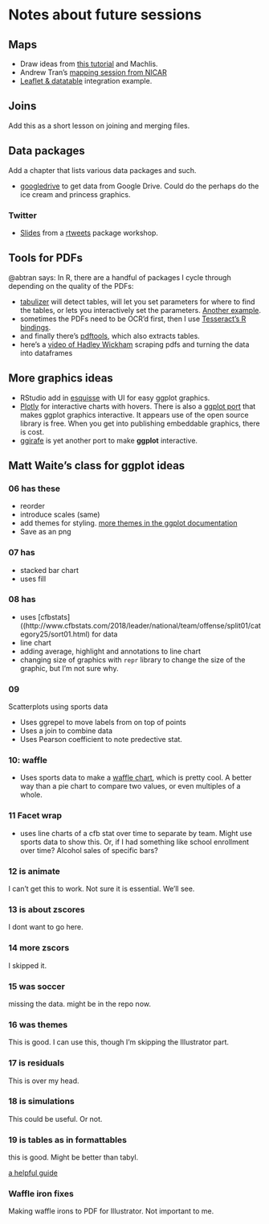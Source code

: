 # Notes about future sessions {-}

## Maps {-}

- Draw ideas from [this tutorial](https://workshop.mhermans.net/thematic-maps-r/) and Machlis.
- Andrew Tran's [mapping session from NICAR](https://github.com/andrewbtran/NICAR/tree/master/2019/mapping)
- [Leaflet & datatable](https://privefl.github.io/mySO/link-map-DT.html) integration example.

## Joins {-}

Add this as a short lesson on joining and merging files.

## Data packages {-}

Add a chapter that lists various data packages and such.

- [googledrive](https://googledrive.tidyverse.org/) to get data from Google Drive. Could do the perhaps do the ice cream and princess graphics.

### Twitter {-}

- [Slides](https://rtweet-workshop.mikewk.com/#1) from a [rtweets](https://github.com/mkearney/rtweet-workshop) package workshop. 

## Tools for PDFs {-}

@abtran says: In R, there are a handful of packages I cycle through depending on the quality of the PDFs:

- [tabulizer](https://cran.r-project.org/web/packages/tabulizer/vignettes/tabulizer.html) will detect tables, will let you set parameters for where to find the tables, or lets you interactively set the parameters. [Another example](https://rpubs.com/gd6/291026).
- sometimes the PDFs need to be OCR'd first, then I use [Tesseract's R bindings](https://cran.r-project.org/web/packages/tesseract/vignettes/intro.html).
- and finally there's [pdftools](https://ropensci.org/technotes/2018/12/14/pdftools-20/), which also extracts tables.
- here's a [video of Hadley Wickham](https://www.youtube.com/watch?v=tHszX31_r4s&feature=youtu.be&t=1298) scraping pdfs and turning the data into dataframes

## More graphics ideas
- RStudio add in [esquisse](https://github.com/dreamRs/esquisse) with UI for easy ggplot graphics.
- [Plotly](https://plot.ly/r/) for interactive charts with hovers. There is also a [ggplot port](https://plot.ly/ggplot2/) that makes ggplot graphics interactive. It appears use of the open source library is free. When you get into publishing embeddable graphics, there is cost. 
- [ggirafe](https://davidgohel.github.io/ggiraph/articles/offcran/using_ggiraph.html) is yet another port to make **ggplot** interactive.

## Matt Waite's class for ggplot ideas {-}

### 06 has these {-}

- reorder
- introduce scales (same)
- add themes for styling. [more themes in the ggplot documentation](https://ggplot2.tidyverse.org/reference/ggtheme.html)
- Save as an png

### 07 has {-}

- stacked bar chart
- uses fill

### 08 has {-}

- uses [cfbstats]((http://www.cfbstats.com/2018/leader/national/team/offense/split01/category25/sort01.html) for data
- line chart
- adding average, highlight and annotations to line chart
- changing size of graphics with `repr` library to change the size of the graphic, but I'm not sure why.

### 09 {-}

Scatterplots using sports data

- Uses ggrepel to move labels from on top of points
- Uses a join to combine data
- Uses Pearson coefficient to note predective stat.

### 10: waffle {-}

- Uses sports data to make a [waffle chart](https://github.com/hrbrmstr/waffle), which is pretty cool. A better way than a pie chart to compare two values, or even multiples of a whole.

### 11 Facet wrap {-}

- uses line charts of a cfb stat over time to separate by team. Might use sports data to show this. Or, if I had something like school enrollment over time? Alcohol sales of specific bars?

### 12 is animate {-}

I can't get this to work. Not sure it is essential. We'll see.

### 13 is about zscores {-}

I dont want to go here.

### 14 more zscors {-}

I skipped it.

### 15 was soccer {-}

missing the data. might be in the repo now.

### 16 was themes {-}

This is good. I can use this, though I'm skipping the Illustrator part.

### 17 is residuals {-}

This is over my head.

### 18 is simulations {-}

This could be useful. Or not.

### 19 is tables as in formattables {-}

this is good. Might be better than tabyl.

[a helpful guide](https://www.displayr.com/formattable/)

### Waffle iron fixes {-}

Making waffle irons to PDF for Illustrator. Not important to me.